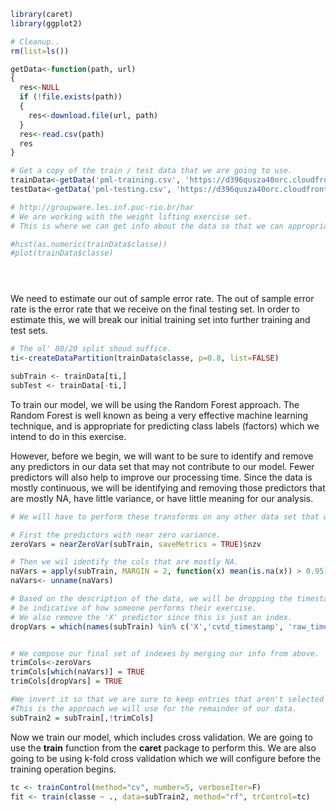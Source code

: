 ```r

library(caret)
library(ggplot2)

```


```r
# Cleanup..
rm(list=ls())

getData<-function(path, url)
{
  res<-NULL
  if (!file.exists(path))
  {
    res<-download.file(url, path)
  }
  res<-read.csv(path)
  res
}

# Get a copy of the train / test data that we are going to use.
trainData<-getData('pml-training.csv', 'https://d396qusza40orc.cloudfront.net/predmachlearn/pml-training.csv')
testData<-getData('pml-testing.csv', 'https://d396qusza40orc.cloudfront.net/predmachlearn/pml-testing.csv')

```


```r


# http://groupware.les.inf.puc-rio.br/har
# We are working with the weight lifting exercise set.
# This is where we can get info about the data so that we can appropriately analyze + interpret it.

#hist(as.numeric(trainData$classe))
#plot(trainData$classe)





```

We need to estimate our out of sample error rate.  The out of sample error rate is the error rate that we receive on the final testing set.  In order to estimate this, we will break our initial training set into further training and test sets.

```r

# The ol' 80/20 split shoud suffice.
ti<-createDataPartition(trainData$classe, p=0.8, list=FALSE)

subTrain <- trainData[ti,]
subTest <- trainData[-ti,]

```

To train our model, we will be using the Random Forest approach.  The Random Forest is well known as being a very effective machine learning technique, and is appropriate for predicting class labels (factors) which we intend to do in this exercise.

However, before we begin, we will want to be sure to identify and remove any predictors in our data set that may not contribute to our model.  Fewer predictors will also help to improve our processing time.  Since the data is mostly continuous, we will be identifying and removing those predictors that are mostly NA, have little variance, or have little meaning for our analysis.

```r

# We will have to perform these transforms on any other data set that we test against, so a reusable function is the best approach.

# First the predictors with near zero variance.
zeroVars = nearZeroVar(subTrain, saveMetrics = TRUE)$nzv

# Then we wil identify the cols that are mostly NA.
naVars = apply(subTrain, MARGIN = 2, function(x) mean(is.na(x)) > 0.95)
naVars<- unname(naVars)

# Based on the description of the data, we will be dropping the timestamp variables since they won't
# be indicative of how someone performs their exercise.
# We also remove the 'X' predictor since this is just an index.
dropVars = which(names(subTrain) %in% c('X','cvtd_timestamp', 'raw_timestamp_part_1', 'raw_timestamp_part_2', 'user_name'))


# We compose our final set of indexes by merging our info from above.  
trimCols<-zeroVars
trimCols[which(naVars)] = TRUE
trimCols[dropVars] = TRUE

#We invert it so that we are sure to keep entries that aren't selected for removal (FALSE)
#This is the approach we will use for the remainder of our data.
subTrain2 = subTrain[,!trimCols]


```

Now we train our model, which includes cross validation.  We are going to use the **train** function from the **caret** package to perform this.  We are also going to be using k-fold cross validation which we will configure before the training operation begins.


```r


tc <- trainControl(method="cv", number=5, verboseIter=F)
fit <- train(classe ~ ., data=subTrain2, method="rf", trControl=tc)

```


```r

```


